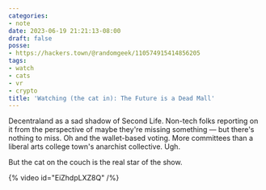 ```yaml
---
categories:
- note
date: 2023-06-19 21:21:13-08:00
draft: false
posse:
- https://hackers.town/@randomgeek/110574915414856205
tags:
- watch
- cats
- vr
- crypto
title: 'Watching (the cat in): The Future is a Dead Mall'
---
```


Decentraland as a sad shadow of Second Life.
Non-tech folks reporting on it from the perspective of maybe they're missing something —
but there's nothing to miss.
Oh and the wallet-based voting.
More committees than a liberal arts college town's anarchist collective.
Ugh.

But the cat on the couch is the real star of the show.

{% video id="EiZhdpLXZ8Q" /%}
